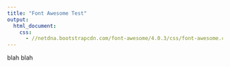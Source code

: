 ```yaml
---
title: "Font Awesome Test"
output: 
  html_document:
    css: 
      - //netdna.bootstrapcdn.com/font-awesome/4.0.3/css/font-awesome.css
---
```



<i class="fa fa-thumbs-up fa-3x"></i>

blah blah

<i class="fa fa-envelope"></i>
